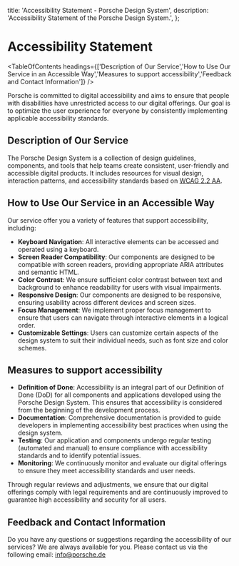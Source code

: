 
  title: 'Accessibility Statement - Porsche Design System',
  description: 'Accessibility Statement of the Porsche Design System.',
};

# Accessibility Statement

<TableOfContents headings={['Description of Our Service','How to Use Our Service in an Accessible Way','Measures to support accessibility','Feedback and Contact Information']} />

Porsche is committed to digital accessibility and aims to ensure that people with disabilities have unrestricted access
to our digital offerings. Our goal is to optimize the user experience for everyone by consistently implementing
applicable accessibility standards.

## Description of Our Service

The Porsche Design System is a collection of design guidelines, components, and tools that help teams create consistent,
user-friendly and accessible digital products. It includes resources for visual design, interaction patterns, and
accessibility standards based on [WCAG 2.2 AA](https://w3.org/WAI/standards-guidelines/wcag).

## How to Use Our Service in an Accessible Way

Our service offer you a variety of features that support accessibility, including:

- **Keyboard Navigation**: All interactive elements can be accessed and operated using a keyboard.
- **Screen Reader Compatibility**: Our components are designed to be compatible with screen readers, providing
  appropriate ARIA attributes and semantic HTML.
- **Color Contrast**: We ensure sufficient color contrast between text and background to enhance readability for users
  with visual impairments.
- **Responsive Design**: Our components are designed to be responsive, ensuring usability across different devices and
  screen sizes.
- **Focus Management**: We implement proper focus management to ensure that users can navigate through interactive
  elements in a logical order.
- **Customizable Settings**: Users can customize certain aspects of the design system to suit their individual needs,
  such as font size and color schemes.

## Measures to support accessibility

- **Definition of Done**: Accessibility is an integral part of our Definition of Done (DoD) for all components and
  applications developed using the Porsche Design System. This ensures that accessibility is considered from the
  beginning of the development process.
- **Documentation**: Comprehensive documentation is provided to guide developers in implementing accessibility best
  practices when using the design system.
- **Testing**: Our application and components undergo regular testing (automated and manual) to ensure compliance with
  accessibility standards and to identify potential issues.
- **Monitoring**: We continuously monitor and evaluate our digital offerings to ensure they meet accessibility standards
  and user needs.

Through regular reviews and adjustments, we ensure that our digital offerings comply with legal requirements and are
continuously improved to guarantee high accessibility and security for all users.

## Feedback and Contact Information

Do you have any questions or suggestions regarding the accessibility of our services? We are always available for you.
Please contact us via the following email: [info@porsche.de](mailto:info@porsche.de)
